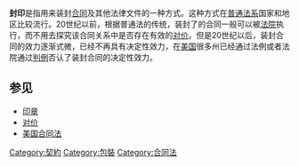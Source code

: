 {{Otheruses|封印 (奇幻)|subject=法律名詞|other=奇幻作品中的封印}}
'''封印'''是指用来装封[[合同|合同]]及其他法律文件的一种方式。这种方式在[[普通法系|普通法系]]国家和地区比较流行。20世纪以前，根据普通法的传统，装封了的合同一般可以被[[法院|法院]]执行，而不用去探究该合同关系中是否存在有效的[[对价|对价]]。但是20世纪以后，装封合同的效力逐渐式微，已经不再具有决定性效力，在[[美国|美国]]很多州已经通过法例或者法院通过[[判例|判例]]否认了装封合同的决定性效力。

==参见==
*[[印章|印章]]
*[[对价|对价]]
*[[美国合同法|美国合同法]]

[[Category:契約|Category:契約]]
[[Category:包裝|Category:包裝]]
[[Category:合同法|Category:合同法]]